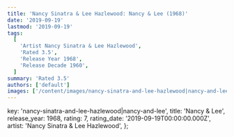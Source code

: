 ```yaml
---
title: 'Nancy Sinatra & Lee Hazlewood: Nancy & Lee (1968)'
date: '2019-09-19'
lastmod: '2019-09-19'
tags:
  [
    'Artist Nancy Sinatra & Lee Hazlewood',
    'Rated 3.5',
    'Release Year 1968',
    'Release Decade 1960',
  ]
summary: 'Rated 3.5'
authors: ['default']
images: ['/content/images/nancy-sinatra-and-lee-hazlewood|nancy-and-lee.jpg']
---
```


  key: 'nancy-sinatra-and-lee-hazlewood|nancy-and-lee',
  title: 'Nancy & Lee',
  release_year: 1968,
  rating: 7,
  rating_date: '2019-09-19T00:00:00.000Z',
  artist: 'Nancy Sinatra & Lee Hazlewood',
};

<MusicRating data={data} />
